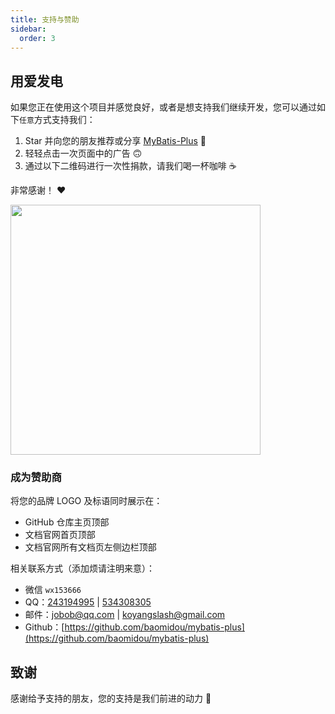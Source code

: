 ```yaml
---
title: 支持与赞助
sidebar:
  order: 3
---
```


## 用爱发电

如果您正在使用这个项目并感觉良好，或者是想支持我们继续开发，您可以通过如下`任意`方式支持我们：

1. Star 并向您的朋友推荐或分享 [MyBatis-Plus](https://github.com/baomidou/mybatis-plus) 🚀
2. 轻轻点击一次页面中的广告 🙃
3. 通过以下二维码进行一次性捐款，请我们喝一杯咖啡 ☕️

非常感谢！ ❤️

<img align="center" height="400px" src="/images/content/donate.png"/>

### 成为赞助商

将您的品牌 LOGO 及标语同时展示在：

- GitHub 仓库主页顶部
- 文档官网首页顶部
- 文档官网所有文档页左侧边栏顶部

相关联系方式（添加烦请注明来意）：

- 微信 `wx153666`
- QQ：[243194995](tencent://message/?uin=243194995&Site=&Menu=yes) | [534308305](tencent://message/?uin=534308305&Site=&Menu=yes)
- 邮件：[jobob@qq.com](mailto:jobob@qq.com) | [koyangslash@gmail.com](mailto:koyangslash@gmail.com)
- Github：[https://github.com/baomidou/mybatis-plus](https://github.com/baomidou/mybatis-plus)

## 致谢

感谢给予支持的朋友，您的支持是我们前进的动力 🎉
